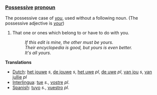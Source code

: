 ===[[Possessive]] [[pronoun]]===
The possessive case of ''[[you]]'', used without a following noun. (The possessive adjective is ''[[your]]'')
#That one or ones which belong to or have to do with you. 
#:''If this edit is mine, the other must be yours.'' 
#:''Their encyclopedia is good, but yours is even better.''
#:''It's all yours.''

'''Translations'''
*[[Dutch]]: [[het jouwe]] ''s'', [[de jouwe]] ''s'', [[het uwe]] ''pl'', [[de uwe]] ''pl'', [[van jou]] ''s'', [[van jullie]] ''pl''
*[[Interlingua]]: [[tue]] ''s''., [[vostre]] ''pl''.
*[[Spanish]]: [[tuyo]] ''s''., [[vuestro]] ''pl''.